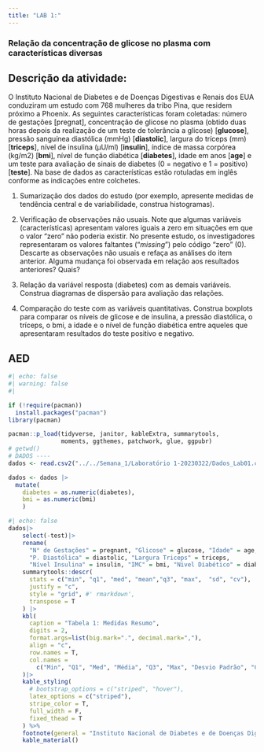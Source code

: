 ```yaml
---
title: "LAB 1:"
---
```

### Relação da concentração de glicose no plasma com características diversas
::: {.panel-tabset}

## Descrição da atividade:

O Instituto Nacional de Diabetes e de Doenças Digestivas e Renais dos EUA conduziram um estudo com 768 mulheres da tribo Pina, que residem próximo a Phoenix. As seguintes características foram coletadas: número de gestações [pregnat], concentração de glicose no plasma (obtido duas horas depois da realização de um teste de tolerância a glicose) [**glucose**], pressão sanguínea diastólica (mmHg) [**diastolic**], largura do tríceps (mm) [**triceps**], nível de insulina (µU/ml) [**insulin**], índice de massa corpórea (kg/m2) [**bmi**], nível de função diabética [**diabetes**], idade em anos [**age**] e um teste para avaliação de sinais de diabetes (0 = negativo e 1 = positivo) [**teste**]. Na base de dados as características estão rotuladas em inglês conforme as indicações entre colchetes.

1. Sumarização dos dados do estudo (por exemplo, apresente medidas de tendência central e de variabilidade, construa histogramas).

2. Verificação de observações não usuais. Note que algumas variáveis (características) apresentam valores iguais a zero em situações em que o valor "zero" não poderia existir. No presente estudo, os investigadores representaram os valores faltantes ("*missing*") pelo código "zero" (0). Descarte as observações não usuais e refaça as análises do item anterior.
Alguma mudança foi observada em relação aos resultados anteriores? Quais?

3. Relação da variável resposta (diabetes) com as demais variáveis. Construa diagramas de dispersão para avaliação das relações.

4. Comparação do teste com as variáveis quantitativas. Construa boxplots para comparar os níveis de glicose e de insulina, a pressão diastólica, o tríceps, o bmi, a idade e o nível de função diabética entre aqueles que apresentaram resultados do teste positivo e negativo.

## AED


```r
#| echo: false
#| warning: false
#| 

if (!require(pacman))
  install.packages("pacman")
library(pacman)

pacman::p_load(tidyverse, janitor, kableExtra, summarytools, 
               moments, ggthemes, patchwork, glue, ggpubr)
# getwd()
# DADOS ----
dados <- read.csv2("../../Semana_1/Laboratório 1-20230322/Dados_Lab01.csv")

dados <- dados |>
  mutate(
    diabetes = as.numeric(diabetes),
    bmi = as.numeric(bmi)
    )
```





```r
#| echo: false
dados|>
    select(-test)|>
    rename(
      "N° de Gestações" = pregnant, "Glicose" = glucose, "Idade" = age,
      "P. Diastólica" = diastolic, "Largura Triceps" = triceps,
      "Nível Insulina" = insulin, "IMC" = bmi, "Nivel Diabético" = diabetes)|>
    summarytools::descr(
      stats = c("min", "q1", "med", "mean","q3", "max",  "sd", "cv"),
      justify = "c",
      style = "grid", #' rmarkdown',
      transpose = T
    ) |>
    kbl(
      caption = "Tabela 1: Medidas Resumo",
      digits = 2,
      format.args=list(big.mark=".", decimal.mark=","),
      align = "c",
      row.names = T,
      col.names =
        c("Min", "Q1", "Med", "Média", "Q3", "Max", "Desvio Padrão", "CV")
    )|>
    kable_styling(
      # bootstrap_options = c("striped", "hover"),
      latex_options = c("striped"),
      stripe_color = T,
      full_width = F,
      fixed_thead = T
    ) %>%
    footnote(general = "Instituto Nacional de Diabetes e de Doenças Digestivas e Renais - EUA") |>
    kable_material()
```

:::